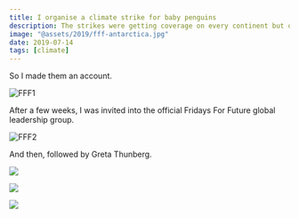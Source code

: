 ```yaml
---
title: I organise a climate strike for baby penguins
description: The strikes were getting coverage on every continent but one…
image: "@assets/2019/fff-antarctica.jpg"
date: 2019-07-14
tags: [climate]
---
```


So I made them an account.

![FFF1](@assets/2019/fff-antarctica.jpg)

<PosterGallery path="@assets/2019/fffantarctica" />

After a few weeks, I was invited into the official Fridays For Future global leadership group.

![FFF2](@assets/2019/fridaysforfutureantarctica2.jpeg)

And then, followed by Greta Thunberg.

![](@assets/2019/fridaysforfutureantarctica1.jpeg)

![](@assets/2019/fridaysforfutureantarctica3.jpeg)

![](@assets/2019/fridaysforfutureantarctica4.jpeg)

